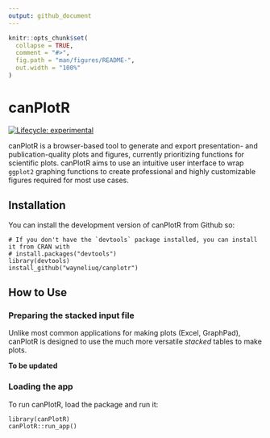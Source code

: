 ```yaml
---
output: github_document
---
```


<!-- README.md is generated from README.Rmd. Please edit that file -->

```r
knitr::opts_chunk$set(
  collapse = TRUE,
  comment = "#>",
  fig.path = "man/figures/README-",
  out.width = "100%"
)
```

# canPlotR

<!-- badges: start -->
[![Lifecycle: experimental](https://img.shields.io/badge/lifecycle-experimental-orange.svg)](https://lifecycle.r-lib.org/articles/stages.html#experimental)
<!-- badges: end -->

canPlotR is a browser-based tool to generate and export presentation- and publication-quality plots and figures, currently prioritizing functions for scientific plots. canPlotR aims to use an intuitive user interface to wrap ``ggplot2`` graphing functions to create professional and highly customizable figures required for most use cases.

## Installation

You can install the development version of canPlotR from Github so:

```
# If you don't have the `devtools` package installed, you can install it from CRAN with
# install.packages("devtools")
library(devtools)
install_github("wayneliuq/canplotr")
```

## How to Use

### Preparing the stacked input file
Unlike most common applications for making plots (Excel, GraphPad), canPlotR is designed to use the much more versatile *stacked* tables to make plots.

**To be updated**

### Loading the app
To run canPlotR, load the package and run it:

```
library(canPlotR)
canPlotR::run_app()
```